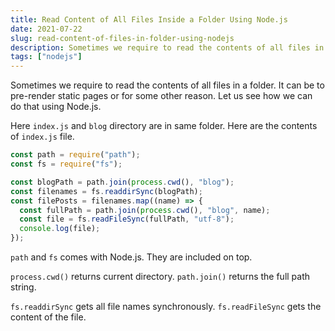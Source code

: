 ```yaml
---
title: Read Content of All Files Inside a Folder Using Node.js
date: 2021-07-22
slug: read-content-of-files-in-folder-using-nodejs
description: Sometimes we require to read the contents of all files in a folder. It can be to pre-render static pages or for some other reason. filesystem package in nodejs help us with it.
tags: ["nodejs"]
---
```


Sometimes we require to read the contents of all files in a folder. It can be to pre-render static pages or for some other reason. Let us see how we can do that using Node.js.

Here `index.js` and `blog` directory are in same folder. Here are the contents of `index.js` file.

```javascript
const path = require("path");
const fs = require("fs");

const blogPath = path.join(process.cwd(), "blog");
const filenames = fs.readdirSync(blogPath);
const filePosts = filenames.map((name) => {
  const fullPath = path.join(process.cwd(), "blog", name);
  const file = fs.readFileSync(fullPath, "utf-8");
  console.log(file);
});
```

`path` and `fs` comes with Node.js. They are included on top.

`process.cwd()` returns current directory. `path.join()` returns the full path string.

`fs.readdirSync` gets all file names synchronously. `fs.readFileSync` gets the content of the file.
